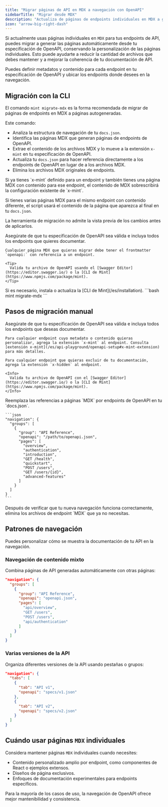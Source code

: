 ```yaml
---
title: "Migrar páginas de API en MDX a navegación con OpenAPI"
sidebarTitle: "Migrar desde MDX"
description: "Actualiza de páginas de endpoints individuales en MDX a generación automática con OpenAPI y navegación flexible"
icon: "arrow-big-right-dash"
---
```


Si actualmente usas páginas individuales en `MDX` para tus endpoints de API, puedes migrar a generar las páginas automáticamente desde tu especificación de OpenAPI, conservando la personalización de las páginas individuales. Esto puede ayudarte a reducir la cantidad de archivos que debes mantener y a mejorar la coherencia de tu documentación de API.

Puedes definir metadatos y contenido para cada endpoint en tu especificación de OpenAPI y ubicar los endpoints donde desees en la navegación.

## Migración con la CLI

El comando `mint migrate-mdx` es la forma recomendada de migrar de páginas de endpoints en MDX a páginas autogeneradas.

Este comando:
- Analiza la estructura de navegación de tu `docs.json`.
- Identifica las páginas MDX que generan páginas de endpoints de OpenAPI.
- Extrae el contenido de los archivos MDX y lo mueve a la extensión `x-mint` en tu especificación de OpenAPI.
- Actualiza tu `docs.json` para hacer referencia directamente a los endpoints de OpenAPI en lugar de a los archivos MDX.
- Elimina los archivos MDX originales de endpoints.

<Info>
Si ya tienes `x-mint` definido para un endpoint y también tienes una página MDX con contenido para ese endpoint, el contenido de MDX sobrescribirá la configuración existente de `x-mint`.

Si tienes varias páginas MDX para el mismo endpoint con contenido diferente, el script usará el contenido de la página que aparezca al final en tu `docs.json`.

La herramienta de migración no admite la vista previa de los cambios antes de aplicarlos.
</Info>

<Steps>
<Step title="Prepara tu especificación de OpenAPI.">
    Asegúrate de que tu especificación de OpenAPI sea válida e incluya todos los endpoints que quieres documentar.

    Cualquier página MDX que quieras migrar debe tener el frontmatter `openapi:` con referencia a un endpoint.

    <Tip>
      Valida tu archivo de OpenAPI usando el [Swagger Editor](https://editor.swagger.io/) o la [CLI de Mint](https://www.npmjs.com/package/mint).
    </Tip>
  </Step>
  <Step title="Instala la CLI de Mint">
    Si es necesario, instala o actualiza la [CLI de Mint](/es/installation).
  </Step>
  <Step title="Ejecuta el comando de migración.">
    ```bash
    mint migrate-mdx
    ```
  </Step>
</Steps>

## Pasos de migración manual

<Steps>
  <Step title="Prepara tu especificación de OpenAPI.">
    Asegúrate de que tu especificación de OpenAPI sea válida e incluya todos los endpoints que deseas documentar.

    Para cualquier endpoint cuyo metadato o contenido quieras personalizar, agrega la extensión `x-mint` al endpoint. Consulta [extensión x-mint](/es/api-playground/openapi-setup#x-mint-extension) para más detalles.

    Para cualquier endpoint que quieras excluir de tu documentación, agrega la extensión `x-hidden` al endpoint.

    <Info>
      Valida tu archivo de OpenAPI con el [Swagger Editor](https://editor.swagger.io/) o la [CLI de Mint](https://www.npmjs.com/package/mint).
    </Info>
  </Step>
  
  <Step title="Actualiza tu estructura de navegación.">
    Reemplaza las referencias a páginas `MDX` por endpoints de OpenAPI en tu `docs.json`.

    ```json
    "navigation": {
      "groups": [
        {
          "group": "API Reference",
          "openapi": "/path/to/openapi.json",
          "pages": [
            "overview",
            "authentication",
            "introduction",
            "GET /health",
            "quickstart", 
            "POST /users",
            "GET /users/{id}",
            "advanced-features"
          ]
        }
      ]
    }
    ```

  </Step>

  <Step title="Elimina los archivos MDX antiguos.">
    Después de verificar que tu nueva navegación funciona correctamente, elimina los archivos de endpoint `MDX` que ya no necesitas.
  </Step>
</Steps>

## Patrones de navegación

Puedes personalizar cómo se muestra la documentación de tu API en la navegación.

### Navegación de contenido mixto

Combina páginas de API generadas automáticamente con otras páginas:

```json
"navigation": {
  "groups": [
    {
      "group": "API Reference",
      "openapi": "openapi.json",
      "pages": [
        "api/overview",
        "GET /users",
        "POST /users", 
        "api/authentication"
      ]
    }
  ]
}
```

### Varias versiones de la API

Organiza diferentes versiones de la API usando pestañas o grupos:

```json
"navigation": {
  "tabs": [
    {
      "tab": "API v1",
      "openapi": "specs/v1.json"
    },
    {
      "tab": "API v2", 
      "openapi": "specs/v2.json"
    }
  ]
}
```

## Cuándo usar páginas `MDX` individuales

Considera mantener páginas `MDX` individuales cuando necesites:

- Contenido personalizado amplio por endpoint, como componentes de React o ejemplos extensos.
- Diseños de página exclusivos.
- Enfoques de documentación experimentales para endpoints específicos.

Para la mayoría de los casos de uso, la navegación de OpenAPI ofrece mejor mantenibilidad y consistencia.
